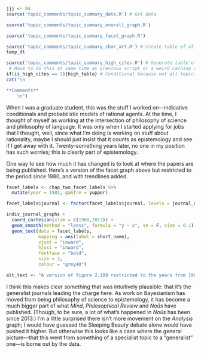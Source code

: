 ```r
jjj <- 84
source('topic_comments/topic_summary_data.R') # Get data
```

```r
source('topic_comments/topic_summary_overall_graph.R')
```

```r
source('topic_comments/topic_summary_facet_graph.R')
```

```r
source('topic_comments/topic_summary_char_art.R') # Create table of all articles in topic
temp_dt
```

```r
source('topic_comments/topic_summary_high_cites.R') # Generate table of highly cited articles. 
 # Have to do this at same time as previous script or a weird caching error occurs.
if(is_high_cites == 1){high_table} # Conditional because not all topics have high cites
cat("\n

**Comments**
	\n")
```

When I was a graduate student, this was the stuff I worked on—indicative conditionals and probabilistic models of rational agents. At the time, I thought of myself as working at the intersection of philosophy of science and philosophy of language. It was only when I started applying for jobs that I thought, well, since what I'm doing is working on stuff about rationality, maybe I should just insist that it counts as epistemology and see if I get away with it. Twenty-something years later, no one in my position has such worries; this is clearly part of epistemology.

One way to see how much it has changed is to look at where the papers are being published. Here's a version of the facet graph above but restricted to the period since 1980, and with trendlines added.

```r
facet_labels <- chap_two_facet_labels %>%
  mutate(year = 1983, gamfre = yupper)

facet_labels$journal <- factor(facet_labels$journal, levels = journal_order)

indiv_journal_graphs +
  coord_cartesian(xlim = c(1980,2013)) +
  geom_smooth(method = "loess", formula = "y ~ x", se = F, size = 0.1) +
  geom_text(data = facet_labels,
            mapping = aes(label = short_name),
            vjust = "inward", 
            hjust = "inward",
            fontface = "bold", 
            size = 3,
            colour = "grey40")

alt_text <- "A version of figure 2.188 restricted to the years from 1980-2013. The data shows that this topic stayed relatively flat in nine journals, but took off in Mind, Philosophical Review, and Noûs."
```

I think this makes clear something that was intuitively plausible: that it's the generalist journals leading the charge here. As work on Bayesianism has moved from being philosophy of science to epistemology, it has become a much bigger part of what _Mind_, _Philosophical Review_ and _Noûs_ have published. (Though, to be sure, a lot of what's happened in _Noûs_ has been since 2013.) I'm a little surprised there isn't more movement on the _Analysis_ graph; I would have guessed the Sleeping Beauty debate alone would have pushed it higher. But otherwise this looks like a case where the general picture—that this went from something of a specialist topic to a "generalist" one—is borne out by the data.